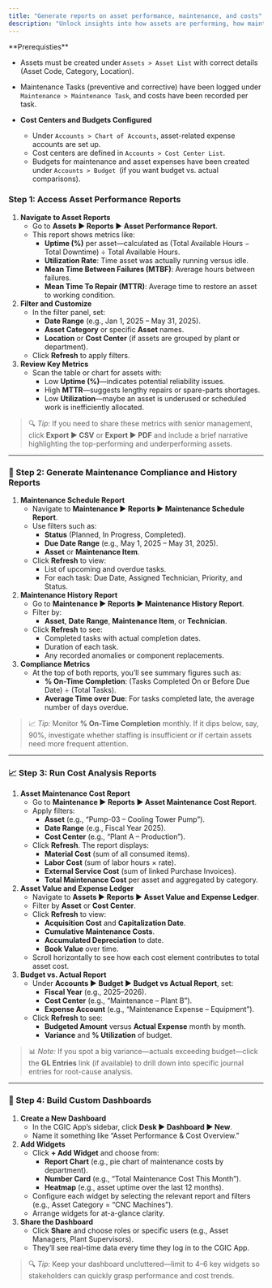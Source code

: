 ```yaml
---
title: "Generate reports on asset performance, maintenance, and costs"
description: "Unlock insights into how assets are performing, how maintenance activities are impacting uptime, and how expenses are distributed—so CGIC teams can make data-driven decisions using the CGIC App."
---
```


<Info>
  **Prerequisties**

  - Assets must be created under `Assets > Asset List` with correct details (Asset Code, Category, Location).
  - Maintenance Tasks (preventive and corrective) have been logged under `Maintenance > Maintenance Task`, and costs have been recorded per task.


  - **Cost Centers and Budgets Configured**
    - Under `Accounts > Chart of Accounts`, asset-related expense accounts are set up.
    - Cost centers are defined in `Accounts > Cost Center List`.
    - Budgets for maintenance and asset expenses have been created under `Accounts > Budget `(if you want budget vs. actual comparisons).
</Info>

### Step 1: Access Asset Performance Reports

1. **Navigate to Asset Reports**
   - Go to **Assets ▶️ Reports ▶️ Asset Performance Report**.
   - This report shows metrics like:
     - **Uptime (%)** per asset—calculated as (Total Available Hours − Total Downtime) ÷ Total Available Hours.
     - **Utilization Rate**: Time asset was actually running versus idle.
     - **Mean Time Between Failures (MTBF)**: Average hours between failures.
     - **Mean Time To Repair (MTTR)**: Average time to restore an asset to working condition.
2. **Filter and Customize**
   - In the filter panel, set:
     - **Date Range** (e.g., Jan 1, 2025 – May 31, 2025).
     - **Asset Category** or specific **Asset** names.
     - **Location** or **Cost Center** (if assets are grouped by plant or department).
   - Click **Refresh** to apply filters.
3. **Review Key Metrics**
   - Scan the table or chart for assets with:
     - Low **Uptime (%)**—indicates potential reliability issues.
     - High **MTTR**—suggests lengthy repairs or spare-parts shortages.
     - Low **Utilization**—maybe an asset is underused or scheduled work is inefficiently allocated.

> 🔍 _Tip:_ If you need to share these metrics with senior management, click **Export ▶️ CSV** or **Export ▶️ PDF** and include a brief narrative highlighting the top-performing and underperforming assets.

---

### 🔄 Step 2: Generate Maintenance Compliance and History Reports

1. **Maintenance Schedule Report**
   - Navigate to **Maintenance ▶️ Reports ▶️ Maintenance Schedule Report**.
   - Use filters such as:
     - **Status** (Planned, In Progress, Completed).
     - **Due Date Range** (e.g., May 1, 2025 – May 31, 2025).
     - **Asset** or **Maintenance Item**.
   - Click **Refresh** to view:
     - List of upcoming and overdue tasks.
     - For each task: Due Date, Assigned Technician, Priority, and Status.
2. **Maintenance History Report**
   - Go to **Maintenance ▶️ Reports ▶️ Maintenance History Report**.
   - Filter by:
     - **Asset**, **Date Range**, **Maintenance Item**, or **Technician**.
   - Click **Refresh** to see:
     - Completed tasks with actual completion dates.
     - Duration of each task.
     - Any recorded anomalies or component replacements.
3. **Compliance Metrics**
   - At the top of both reports, you’ll see summary figures such as:
     - **% On-Time Completion**: (Tasks Completed On or Before Due Date) ÷ (Total Tasks).
     - **Average Time over Due**: For tasks completed late, the average number of days overdue.

> 📈 _Tip:_ Monitor **% On-Time Completion** monthly. If it dips below, say, 90%, investigate whether staffing is insufficient or if certain assets need more frequent attention.

---

### 📈 Step 3: Run Cost Analysis Reports

1. **Asset Maintenance Cost Report**
   - Go to **Maintenance ▶️ Reports ▶️ Asset Maintenance Cost Report**.
   - Apply filters:
     - **Asset** (e.g., “Pump-03 – Cooling Tower Pump”).
     - **Date Range** (e.g., Fiscal Year 2025).
     - **Cost Center** (e.g., “Plant A – Production”).
   - Click **Refresh**. The report displays:
     - **Material Cost** (sum of all consumed items).
     - **Labor Cost** (sum of labor hours × rate).
     - **External Service Cost** (sum of linked Purchase Invoices).
     - **Total Maintenance Cost** per asset and aggregated by category.
2. **Asset Value and Expense Ledger**
   - Navigate to **Assets ▶️ Reports ▶️ Asset Value and Expense Ledger**.
   - Filter by **Asset** or **Cost Center**.
   - Click **Refresh** to view:
     - **Acquisition Cost** and **Capitalization Date**.
     - **Cumulative Maintenance Costs**.
     - **Accumulated Depreciation** to date.
     - **Book Value** over time.
   - Scroll horizontally to see how each cost element contributes to total asset cost.
3. **Budget vs. Actual Report**
   - Under **Accounts ▶️ Budget ▶️ Budget vs Actual Report**, set:
     - **Fiscal Year** (e.g., 2025–2026).
     - **Cost Center** (e.g., “Maintenance – Plant B”).
     - **Expense Account** (e.g., “Maintenance Expense – Equipment”).
   - Click **Refresh** to see:
     - **Budgeted Amount** versus **Actual Expense** month by month.
     - **Variance** and **% Utilization** of budget.

> 📊 _Note:_ If you spot a big variance—actuals exceeding budget—click the **GL Entries** link (if available) to drill down into specific journal entries for root-cause analysis.

---

### 🔧 Step 4: Build Custom Dashboards

1. **Create a New Dashboard**
   - In the CGIC App’s sidebar, click **Desk ▶️ Dashboard ▶️ New**.
   - Name it something like “Asset Performance & Cost Overview.”
2. **Add Widgets**
   - Click **\+ Add Widget** and choose from:
     - **Report Chart** (e.g., pie chart of maintenance costs by department).
     - **Number Card** (e.g., “Total Maintenance Cost This Month”).
     - **Heatmap** (e.g., asset uptime over the last 12 months).
   - Configure each widget by selecting the relevant report and filters (e.g., Asset Category = “CNC Machines”).
   - Arrange widgets for at-a-glance clarity.
3. **Share the Dashboard**
   - Click **Share** and choose roles or specific users (e.g., Asset Managers, Plant Supervisors).
   - They’ll see real-time data every time they log in to the CGIC App.

> 🔍 _Tip:_ Keep your dashboard uncluttered—limit to 4–6 key widgets so stakeholders can quickly grasp performance and cost trends.